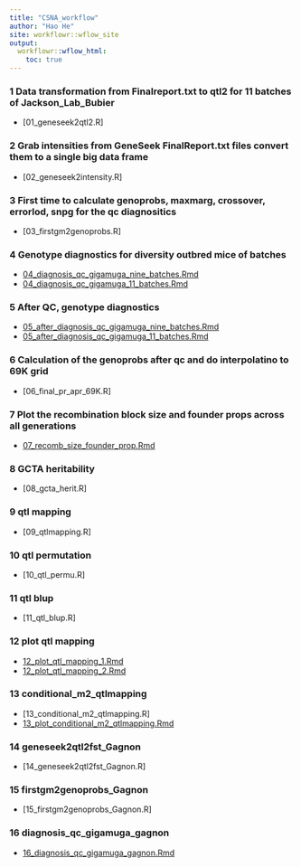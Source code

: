 ```yaml
---
title: "CSNA_workflow"
author: "Hao He"
site: workflowr::wflow_site
output:
  workflowr::wflow_html:
    toc: true
---
```


### 1 Data transformation from Finalreport.txt to qtl2 for 11 batches of Jackson_Lab_Bubier
* [01_geneseek2qtl2.R]

### 2 Grab intensities from GeneSeek FinalReport.txt files convert them to a single big data frame
* [02_geneseek2intensity.R]

### 3 First time to calculate genoprobs, maxmarg, crossover, errorlod, snpg for the qc diagnositics
* [03_firstgm2genoprobs.R]

### 4 Genotype diagnostics for diversity outbred mice of batches
* [04_diagnosis_qc_gigamuga_nine_batches.Rmd](04_diagnosis_qc_gigamuga_nine_batches.html)
* [04_diagnosis_qc_gigamuga_11_batches.Rmd](04_diagnosis_qc_gigamuga_11_batches.html)

### 5 After QC, genotype diagnostics
* [05_after_diagnosis_qc_gigamuga_nine_batches.Rmd](05_after_diagnosis_qc_gigamuga_nine_batches.html)
* [05_after_diagnosis_qc_gigamuga_11_batches.Rmd](05_after_diagnosis_qc_gigamuga_11_batches.html)

### 6 Calculation of the genoprobs after qc and do interpolatino to 69K grid
* [06_final_pr_apr_69K.R]

### 7 Plot the recombination block size and founder props across all generations
* [07_recomb_size_founder_prop.Rmd](07_recomb_size_founder_prop.html)

### 8 GCTA heritability 
* [08_gcta_herit.R]

### 9 qtl mapping
* [09_qtlmapping.R]

### 10 qtl permutation
* [10_qtl_permu.R]

### 11 qtl blup
* [11_qtl_blup.R]

### 12 plot qtl mapping
* [12_plot_qtl_mapping_1.Rmd](12_plot_qtl_mapping_1.html)
* [12_plot_qtl_mapping_2.Rmd](12_plot_qtl_mapping_2.html)

### 13 conditional_m2_qtlmapping
* [13_conditional_m2_qtlmapping.R]
* [13_plot_conditional_m2_qtlmapping.Rmd](13_plot_conditional_m2_qtlmapping.html)

### 14 geneseek2qtl2fst_Gagnon
* [14_geneseek2qtl2fst_Gagnon.R]

### 15 firstgm2genoprobs_Gagnon
* [15_firstgm2genoprobs_Gagnon.R]

### 16 diagnosis_qc_gigamuga_gagnon
* [16_diagnosis_qc_gigamuga_gagnon.Rmd](16_diagnosis_qc_gigamuga_gagnon.html)
